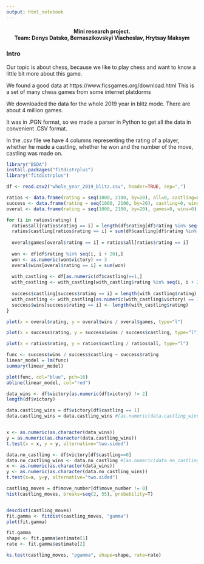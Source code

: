 ```yaml
---
output: html_notebook
---
```


<center><h4>Mini research project. <br>
Team: Denys Datsko, Bernaszikovskyi Viacheslav, Hrytsay Maksym</h4></center>

### Intro
Our topic is about chess, because we like to play chess and want to know a little bit more about this game.

We found a good data at https://www.ficsgames.org/download.html
This is a set of many chess games from some internet platdorms

We downloaded the data for the whole 2019 year in blitz mode. There are about 4 million games.

It was in .PGN format, so we made a parser in Python to get all the data in convenient .CSV format.

In the .csv file we have 4 columns representing the rating of a player, whether he made a castling, whether he won and the number of the move, castling was made on.



```r
library("BSDA")
install.packages("fitdistrplus")
library("fitdistrplus")
```

```r
df <- read.csv2("whole_year_2019_blitz.csv", header=TRUE, sep=",")

ratios <- data.frame(rating = seq(1000, 2100, by=20), all=0, castling=0)
success <- data.frame(rating = seq(1000, 2100, by=20), castling=0, wins=0)
overal <- data.frame(rating = seq(1000, 2100, by=20), games=0, wins=0)
```


```r
for (i in ratios$rating) {
  ratios$all[ratios$rating == i] = length(df$rating[df$rating %in% seq(i, i + 20)])
  ratios$castling[ratios$rating == i] = sum(df$castling[df$rating %in% seq(i, i + 20)])
  
  overal$games[overal$rating == i] = ratios$all[ratios$rating == i]
  
  won <- df[df$rating %in% seq(i, i + 20),]
  won <- as.numeric(won$victory) == 3
  overal$wins[overal$rating == i] = sum(won)
  
  with_castling <- df[as.numeric(df$castling)==1,]
  with_castling <- with_castling[with_castling$rating %in% seq(i, i + 20),]
  
  success$castling[success$rating == i] = length(with_castling$rating)
  with_castling <- with_castling[as.numeric(with_castling$victory) == 3,]
  success$wins[success$rating == i] <- length(with_castling$rating)
}
```

```r

plot(x = overal$rating, y = overal$wins / overal$games, type="l")

```

```r
plot(x = success$rating, y = success$wins / success$castling, type="l")
```


```r
plot(x = ratios$rating, y = ratios$castling / ratios$all, type="l")
```



```r
func <- success$wins / success$castling ~ success$rating
linear_model = lm(func)
summary(linear_model)

plot(func, col="blue", pch=16)
abline(linear_model, col="red")
```

```r
data_wins <- df$victory[as.numeric(df$victory) != 2]
length(df$victory)

data.castling_wins = df$victory[df$castling == 1]
data.castling_wins = data.castling_wins #[as.numeric(data.castling_wins) != 2]


x <- as.numeric(as.character(data_wins))
y = as.numeric(as.character(data.castling_wins))
t.test(x = x, y = y, alternative="two.sided")
```

```r
data.no_castling <- df$victory[df$castling==0]
data.no_castling_wins <- data.no_castling #[as.numeric(data.no_castling) != 2]
x <- as.numeric(as.character(data_wins))
y <- as.numeric(as.character(data.no_castling_wins))
t.test(x=x, y=y, alternative="two.sided")
```

```r
castling_moves = df$move_number[df$move_number != 0]
hist(castling_moves, breaks=seq(2, 55), probability=T)


descdist(castling_moves)
fit.gamma <- fitdist(castling_moves, "gamma")
plot(fit.gamma)
```

```r
fit.gamma
shape <- fit.gamma$estimate[1]
rate <- fit.gamma$estimate[2]

ks.test(castling_moves, "pgamma", shape=shape, rate=rate)
```

